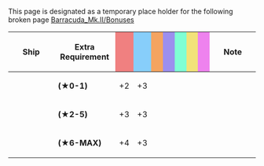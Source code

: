 This page is designated as a temporary place holder for the following broken page [[Barracuda_Mk.II/Bonuses]]

{|class="wikitable" style="width:100%; text-align: center; vertical-align: middle;"
|-
! style="width: 20%;" | Ship
! style="width: 25%;" | Extra Requirement
! style="width: 5%; background-color: lightcoral;" | {{Firepower}}
! style="width: 5%; background-color: lightskyblue;" | {{Torpedo}}
! style="width: 5%; background-color: sandybrown;" | {{AA}}
! style="width: 5%; background-color: #9C8FEE;" | {{ASW}}
! style="width: 5%; background-color: #7fffd4;" | {{LOS}}
! style="width: 5%; background-color: #F2E279;" | {{Armor}}
! style="width: 5%; background-color: violet;" | {{Evasion}}
! style="width: 20%;" | Note
|-
! rowspan="3"|{{ShipLink|Ark Royal}}
| style="text-align:left;" | '''(★0-1)'''
| +2 || +3 || || || || || 
| style="text-align:left;" | 
|-
| style="text-align:left;" | '''(★2-5)'''
| +3 || +3 || || || || || 
| style="text-align:left;" | 
|-
| style="text-align:left;" | '''(★6-MAX)'''
| +4 || +3 || || || || || 
| style="text-align:left;" | 
|}